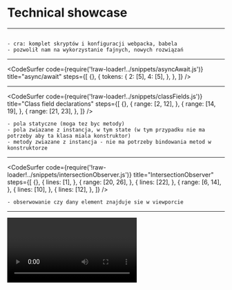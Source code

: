 
# Technical showcase

---

<Image name="cra" />

```notes
- cra: komplet skryptów i konfiguracji webpacka, babela
- pozwolił nam na wykorzystanie fajnych, nowych rozwiązań
```

---

<CodeSurfer
  code={require('!raw-loader!../snippets/asyncAwait.js')}
  title="async/await"
  steps={[
    {},
    {
      tokens: {
        2: [5],
        4: [5],
      },
    },
  ]}
/>

---

<CodeSurfer
  code={require('!raw-loader!../snippets/classFields.js')}
  title="Class field declarations"
  steps={[
    {},
    {
      range: [2, 12],
    },
    {
      range: [14, 19],
    },
    {
      range: [21, 23],
    },
  ]}
/>

```notes
- pola statyczne (moga tez byc metody)
- pola zwiazane z instancja, w tym state (w tym przypadku nie ma potrzeby aby ta klasa miala konstruktor)
- metody zwiazane z instancja - nie ma potrzeby bindowania metod w konstruktorze
```

---

<CodeSurfer
  code={require('!raw-loader!../snippets/intersectionObserver.js')}
  title="IntersectionObserver"
  steps={[
    {},
    {
      lines: [1],
    },
    {
      range: [20, 26],
    },
    {
      lines: [22],
    },
    {
      range: [6, 14],
    },
    {
      lines: [10],
    },
    {
      lines: [12],
    },
  ]}
/>

```notes
- obserwowanie czy dany element znajduje sie w viewporcie
```

---

<Video name="intersectionobserver" />

---

<Image name="caniuse-intersectionobserver" />

---

<CodeSurfer
  code={require('!raw-loader!../snippets/fontDisplay.css')}
  title="CSS font-rendering controls"
  steps={[
    {},
    {
      lines: [8],
    },
  ]}
/>

```notes
- wyswietlenie fallbackowego fontu na czas ladowania tego wlasciwego
```

---

<Image name="lighthouse-fonts" />

---

<Video name="fontdisplay-before" />

---

<Video name="fontdisplay-after" />

---

<Image name="caniuse-fontdisplay" />

---

<CodeSurfer
  code={require('!raw-loader!../snippets/requestIdleCallback')}
  title="requestIdleCallback"
  steps={[
    {},
    {
      lines: [7],
    },
    {
      lines: [8],
    },
    {
      lines: [10],
    },
  ]}
/>

---

<Image name="caniuse-requestIdleCallback" />

```notes
- kolejkowanie funkcji by zostala wywolana wtedy gdy przegladarka "odpoczywa"
```

---

<Image name="redux" />

```notes
- redux jako globalny store; dane związane z danym komponentem co do których mamy pewność,
 ze ich nigdzie indziej nie wykorzystamy - lokalny state komponentu
```

---

<Image name="redux-devtools" />

```notes
- staramy się trzymać stosunkowo plaska strukture store'a
- akcje nazywamy (i grupujemy) tak, zeby w devtoolsach latwo mozna bylo je znalezc
```

---

<Video name="redux-timetravel" />

---

<Image name="redux-devtools-trace" />

---

<Image name="redux-thunk" />

```notes
 - store uzupelniamy danymi pytając API - wykorzystujemy do tego middleware thunkowe
```

---

<CodeSurfer
  code={require('!raw-loader!../snippets/fetchMiddleware')}
  title="Redux Thunk middleware"
  steps={[
    {},
    {
      range: [2, 4],
    },
    {
      range: [6, 22],
    },
    {
      range: [41, 50],
    },
  ]}
/>

---

<Image name="sass" />

```notes
- BEM, varsy w jednym pliku - zauwazamy w tym problem, o czym tez byla dyskusja na slacku
```

---

<CodeSurfer
  code={require('!raw-loader!../snippets/scssVars')}
  language="bash"
/>

---

<Image name="express" />

---

<CodeSurfer
  code={require('!raw-loader!../snippets/ssr-controller')}
  title="SSR: Express controller"
  steps={[
    {},
    {
      lines: [6],
    },
    {
      range: [21, 30],
    },
    {
      range: [51, 55],
    },
    {
      range: [56, 65],
    },
    {
      range: [67, 89],
    },
    {
      range: [91, 96],
    },
    {
      lines: [98],
    },
  ]}
/>

```notes
- inicjalizujemy reduxowy store
- robimy zapytanie do endpointa walidujacego,
ktory w razie potrzeby skoryguje nam urla (np niewlasciwa nazwa hotelu wzgledem hotelCode'u)
- jesli ktos probuje wejsc bezposrednio na mobilny konfigurator to przekierowujemy go na karte hotelu
- uzupelniamy store o podstawowe dane - zapytanie "contentowe"
- na srodowisku developmentowym w przypadku wyjatku wysylamy stack do klienta, na produkcji redirect do errorPage
```

---

<CodeSurfer
  code={require('!raw-loader!../snippets/ssr-renderer')}
  title="SSR: ReactDOMServer.renderToString"
  steps={[
    {},
    {
      range: [10, 16],
    },
    {
      lines: [19],
    },
    {
      range: [21, 28],
    },
    {
      lines: [30],
    },
  ]}
/>

```notes
- renderujemy drzewko DOM za pomoca ReactDOMServer.renderToString
- korzystamy z helmeta do utworzenia tagow <meta> w headzie, wrzucamy tam dane przychodzace z API
```

---

<Image name="svgsprite" />

---

<CodeSurfer
  code={require('!raw-loader!../snippets/svg-config')}
  language="json"
  title="svg-sprite config"
  steps={[
    {},
    {
      lines: [22],
    },
    {
      range: [4, 8],
    },
    {
      range: [25, 28],
    },
  ]}
/>

---

<CodeSurfer
  code={require('!raw-loader!../snippets/svg-template.js')}
  title="svg-sprite template"
  steps={[
    {},
    {
      range: [6, 13],
    },
    {
      range: [23, 29],
    },
    {
      range: [31, 46],
    },
  ]}
/>

---

<Image name="eslint" />

---

<Image name="eslint-integration" />

```notes
- mozna smialo potraktowac jako jeden z filarow testowania aplikacji
```

---

<Image name="prettier" />

---

<Video name="prettier" />

---

<Image name="husky" />
